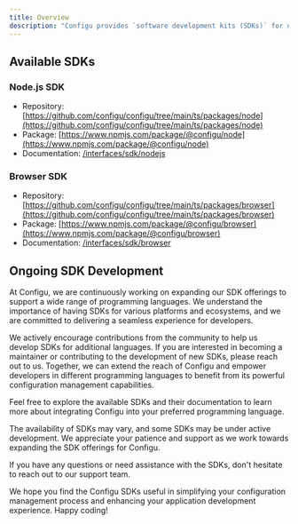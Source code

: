 ```yaml
---
title: Overview
description: "Configu provides `software development kits (SDKs)` for different programming languages, enabling developers to integrate Configu seamlessly into their applications. These SDKs offer convenient interfaces to manage and access configuration data `at runtime`."
---
```


## Available SDKs

### Node.js SDK

- Repository: [https://github.com/configu/configu/tree/main/ts/packages/node](https://github.com/configu/configu/tree/main/ts/packages/node)
- Package: [https://www.npmjs.com/package/@configu/node](https://www.npmjs.com/package/@configu/node)
- Documentation: [/interfaces/sdk/nodejs](/interfaces/sdk/nodejs)

### Browser SDK

- Repository: [https://github.com/configu/configu/tree/main/ts/packages/browser](https://github.com/configu/configu/tree/main/ts/packages/browser)
- Package: [https://www.npmjs.com/package/@configu/browser](https://www.npmjs.com/package/@configu/browser)
- Documentation: [/interfaces/sdk/browser](/interfaces/sdk/browser)

## Ongoing SDK Development

At Configu, we are continuously working on expanding our SDK offerings to support a wide range of programming languages. We understand the importance of having SDKs for various platforms and ecosystems, and we are committed to delivering a seamless experience for developers.

<Info>
We actively encourage contributions from the community to help us develop SDKs for additional languages. If you are interested in becoming a maintainer or contributing to the development of new SDKs, please reach out to us. Together, we can extend the reach of Configu and empower developers in different programming languages to benefit from its powerful configuration management capabilities.
</Info>

Feel free to explore the available SDKs and their documentation to learn more about integrating Configu into your preferred programming language.

<Note>
The availability of SDKs may vary, and some SDKs may be under active development. We appreciate your patience and support as we work towards expanding the SDK offerings for Configu.
</Note>

If you have any questions or need assistance with the SDKs, don't hesitate to reach out to our support team.

We hope you find the Configu SDKs useful in simplifying your configuration management process and enhancing your application development experience. Happy coding!
